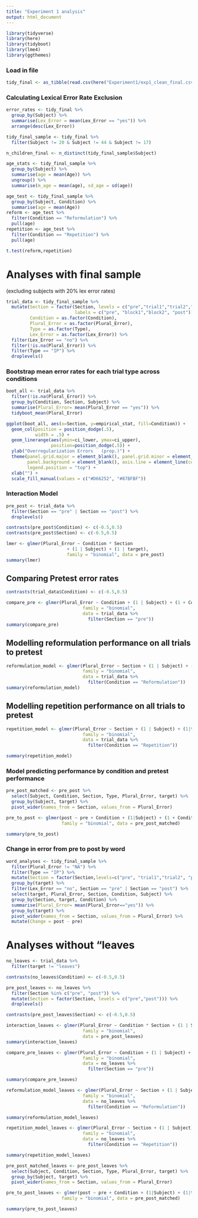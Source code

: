 ```yaml
---
title: "Experiment 1 analysis"
output: html_document
---
```


```r
library(tidyverse)
library(here)
library(tidyboot)
library(lme4)
library(ggthemes)
```

### Load in file
```r
tidy_final <- as_tibble(read.csv(here("Experiment1/exp1_clean_final.csv")))
```

### Calculating Lexical Error Rate Exclusion
```r
error_rates <- tidy_final %>%
  group_by(Subject) %>%
  summarise(Lex_Error = mean(Lex_Error == "yes")) %>%
  arrange(desc(Lex_Error))

tidy_final_sample <- tidy_final %>%
  filter(Subject != 20 & Subject != 44 & Subject != 17)

n_children_final <- n_distinct(tidy_final_sample$Subject)

age_stats <- tidy_final_sample %>%
  group_by(Subject) %>%
  summarise(age = mean(Age)) %>%
  ungroup() %>%
  summarise(m_age = mean(age), sd_age = sd(age))

age_test <- tidy_final_sample %>%
  group_by(Subject, Condition) %>%
  summarise(age = mean(Age)) 
reform <- age_test %>% 
  filter(Condition == "Reformulation") %>% 
  pull(age)
repetition <- age_test %>% 
  filter(Condition == "Repetition") %>% 
  pull(age)

t.test(reform,repetition)
```

# Analyses with final sample
(excluding subjects with 20% lex error rates)

```r
trial_data <- tidy_final_sample %>%
  mutate(Section = factor(Section, levels = c("pre","trial1","trial2","post"), 
                          labels = c("pre", "block1","block2", "post")),
         Condition = as.factor(Condition),
         Plural_Error = as.factor(Plural_Error),
         Type = as.factor(Type),
         Lex_Error = as.factor(Lex_Error)) %>%
  filter(Lex_Error == "no") %>%
  filter(!is.na(Plural_Error)) %>%
  filter(Type == "IP") %>%
  droplevels()
```

### Bootstrap mean error rates for each trial type across conditions
```r
boot_all <- trial_data %>%
  filter(!is.na(Plural_Error)) %>%
  group_by(Condition, Section, Subject) %>%
  summarise(Plural_Error= mean(Plural_Error == "yes")) %>%
  tidyboot_mean(Plural_Error)
```

```r
ggplot(boot_all, aes(x=Section, y=empirical_stat, fill=Condition)) +
  geom_col(position = position_dodge(.5),
           width = .5) +
  geom_linerange(aes(ymin=ci_lower, ymax=ci_upper),
                 position=position_dodge(.5)) +
  ylab("Overregularization Errors   (prop.)") +
  theme(panel.grid.major = element_blank(), panel.grid.minor = element_blank(),
        panel.background = element_blank(), axis.line = element_line(colour = "black"),
        legend.position = "top") +
  xlab("") +
  scale_fill_manual(values = c("#D66252", "#87BFBF"))
```

### Interaction Model
```r
pre_post <- trial_data %>%
  filter(Section == "pre" | Section == "post") %>%
  droplevels()
```

```r
contrasts(pre_post$Condition) <- c(-0.5,0.5)
contrasts(pre_post$Section) <- c(-0.5,0.5)

lmer <- glmer(Plural_Error ~ Condition * Section
                       + (1 | Subject) + (1 | target),
                       family = "binomial", data = pre_post) 
summary(lmer)
```

## Comparing Pretest error rates
```r
contrasts(trial_data$Condition) <- c(-0.5,0.5)

compare_pre <- glmer(Plural_Error ~ Condition + (1 | Subject) + (1 + Condition|target),  
                             family = "binomial", 
                             data = trial_data %>% 
                               filter(Section == "pre")) 
summary(compare_pre)
```

## Modelling reformulation performance on all trials to pretest
```r
reformulation_model <- glmer(Plural_Error ~ Section + (1 | Subject) + (1 |target),  
                             family = "binomial", 
                             data = trial_data %>% 
                               filter(Condition == "Reformulation")) 
summary(reformulation_model)
```

## Modelling repetition performance on all trials to pretest
```r
repetition_model <- glmer(Plural_Error ~ Section + (1 | Subject) + (1|target), 
                             family = "binomial", 
                             data = trial_data %>% 
                               filter(Condition == "Repetition")) 

summary(repetition_model)
```

### Model predicting performance by condition and pretest performance
```r
pre_post_matched <- pre_post %>%
  select(Subject, Condition, Section, Type, Plural_Error, target) %>%
  group_by(Subject, target) %>%
  pivot_wider(names_from = Section, values_from = Plural_Error)

pre_to_post <- glmer(post ~ pre + Condition + (1|Subject) + (1 + Condition|target),
                     family = "binomial", data = pre_post_matched)

summary(pre_to_post)
```

### Change in error from pre to post by word
```r
word_analyses <- tidy_final_sample %>%
  filter(Plural_Error != "NA") %>%
  filter(Type == "IP") %>%
  mutate(Section = factor(Section,levels=c("pre", "trial1","trial2", "post"), labels = c("pre", "block1","block2", "post"))) %>%
  group_by(target) %>%
  filter(Lex_Error == "no", Section == "pre" | Section == "post") %>%
  select(target, Plural_Error, Section, Condition, Subject) %>%
  group_by(Section, target, Condition) %>%
  summarise(Plural_Error= mean(Plural_Error=="yes")) %>%
  group_by(target) %>%
  pivot_wider(names_from = Section, values_from = Plural_Error) %>%
  mutate(Change = post - pre)
```

# Analyses without "leaves

```r
no_leaves <- trial_data %>%
  filter(target != "leaves")

contrasts(no_leaves$Condition) <- c(-0.5,0.5)

pre_post_leaves <- no_leaves %>%
  filter(Section %in% c("pre", "post")) %>%
  mutate(Section = factor(Section, levels = c("pre","post"))) %>%
  droplevels()

contrasts(pre_post_leaves$Section) <- c(-0.5,0.5)
```

```r
interaction_leaves <- glmer(Plural_Error ~ Condition * Section + (1 | Subject) + (1|target),  
                             family = "binomial", 
                             data = pre_post_leaves)
summary(interaction_leaves)
```

```r
compare_pre_leaves <- glmer(Plural_Error ~ Condition + (1 | Subject) + (1|target),  
                             family = "binomial", 
                             data = no_leaves %>% 
                               filter(Section == "pre"))

summary(compare_pre_leaves)
```

```r
reformulation_model_leaves <- glmer(Plural_Error ~ Section + (1 | Subject) + (1|target),  
                             family = "binomial", 
                             data = no_leaves %>% 
                               filter(Condition == "Reformulation")) 

summary(reformulation_model_leaves)
```

```r
repetition_model_leaves <- glmer(Plural_Error ~ Section + (1 | Subject) + (1|target), 
                             family = "binomial", 
                             data = no_leaves %>% 
                               filter(Condition == "Repetition")) 

summary(repetition_model_leaves)
```

```r
pre_post_matched_leaves <- pre_post_leaves %>%
  select(Subject, Condition, Section, Type, Plural_Error, target) %>%
  group_by(Subject, target) %>%
  pivot_wider(names_from = Section, values_from = Plural_Error)

pre_to_post_leaves <- glmer(post ~ pre + Condition + (1|Subject) + (1|target),
                     family = "binomial", data = pre_post_matched)

summary(pre_to_post_leaves)
```